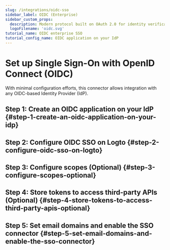 ```yaml
---
slug: /integrations/oidc-sso
sidebar_label: OIDC (Enterprise)
sidebar_custom_props:
  description: Modern protocol built on OAuth 2.0 for identity verification in web and mobile apps.
  logoFilename: 'oidc.svg'
tutorial_name: OIDC enterprise SSO
tutorial_config_name: OIDC application on your IdP
---
```




# Set up Single Sign-On with OpenID Connect (OIDC)

With minimal configuration efforts, this connector allows integration with any OIDC-based Identity Provider (IdP).

<GuideTip />

## Step 1: Create an OIDC application on your IdP \{#step-1-create-an-oidc-application-on-your-idp}

<Step1 />

## Step 2: Configure OIDC SSO on Logto \{#step-2-configure-oidc-sso-on-logto}

<Step2 />

## Step 3: Configure scopes (Optional) \{#step-3-configure-scopes-optional}

<Step3 />

## Step 4: Store tokens to access third-party APIs (Optional) \{#step-4-store-tokens-to-access-third-party-apis-optional}

<Step4 />

## Step 5: Set email domains and enable the SSO connector \{#step-5-set-email-domains-and-enable-the-sso-connector}

<Step5 />
